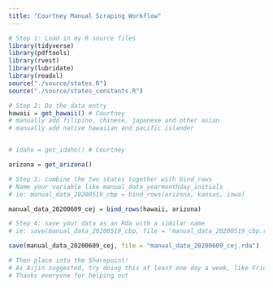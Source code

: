 ```yaml
---
title: "Courtney Manual Scraping Workflow"
---
```


```r
# Step 1: Load in my R source files
library(tidyverse)
library(pdftools)
library(rvest)
library(lubridate)
library(readxl)
source("./source/states.R")
source("./source/states_constants.R")
```

```r
# Step 2: Do the data entry 
hawaii = get_hawaii() # Courtney
# manually add filipino, chinese, japanese and other asian
# manually add native hawaiian and pacific islander


# idaho = get_idaho() # Courtney

arizona = get_arizona()

```

```r
# Step 3: combine the two states together with bind_rows
# Name your variable like manual_data_yearmonthday_initials
# ie: manual_data_20200519_cbp = bind_rows(arizona, kansas, iowa)

manual_data_20200609_cej = bind_rows(hawaii, arizona)
```

```r
# Step 4: save your data as an Rda with a similar name
# ie: save(manual_data_20200519_cbp, file = "manual_data_20200519_cbp.rda")

save(manual_data_20200609_cej, file = "manual_data_20200609_cej.rda")

# Then place into the Sharepoint! 
# As Aijin suggested, try doing this at least one day a week, like Friday
# Thanks everyone for helping out
```

